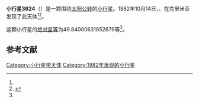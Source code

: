 {{Infobox planet
| bgcolour = #FFFFC0
| name = 3624 Mironov
| symbol = 
| image = 
| caption = 
| discovery = yes
| discovery_ref = 
| discoverer = {{link-en|柳德米拉·瓦斯列娜·朱然勒娃|Lyudmila Vasilyevna Zhuravleva}}、{{link-en|柳德米拉·卡拉季奇|Lyudmila Karachkina}}
| discovery_site = [[克里米亚|克里米亚]] 
| discovered = 1982年10月14日
| designations = yes
| mp_name = 
| named_after = 
| alt_names = 1982 TH2/ 1971 UD2 / 1978 PL3 / 1978 RG3 / 1980 DW3 / 9510 P-L
| mp_category = [[主带小行星|主带小行星]]
| orbit_ref = <ref name="a">[http://ssd.jpl.nasa.gov/sbdb.cgi?sstr=3624 3624 Mironov] {{Wayback|url=http://ssd.jpl.nasa.gov/sbdb.cgi?sstr=3624 |date=20200926094826 }}，小行星數據庫瀏覽器（JPL Small-Body Database Browser）－[[美国国家航空航天局|美国国家航空航天局]]喷气推进实验室</ref>
| epoch = 2456400.5（2013年4月18日更新）
| aphelion = {{convert|2.640240752389934|AU|km|3|abbr=on|lk=out}}
| perihelion = {{convert|2.075527013883367|AU|km|3|abbr=on}}
| semimajor = {{convert|2.357883883136651|AU|km|3|abbr=on}}
| eccentricity = 0.119750116
| period = 1322.458486日<br />3.62[[儒略年|儒略年]]
| avg_speed = 
| inclination = 4.173356440252744
| asc_node = 5.973141185181927
| mean_anomaly = 
| arg_peri = 49.84000631852679
| satellites = 
| physical_characteristics = yes
| dimensions = 
| mass = 
| density = 
| surface_grav = 
| escape_velocity = 
| sidereal_day = 
| axial_tilt = 
| pole_ecliptic_lat = 
| pole_ecliptic_lon = 
| albedo = 
| temperatures= 
| temp_name1 = 
| mean_temp_1 = 
| max_temp_1 = 
| temp_name2 = 
| max_temp_2 = 
| spectral_type = 
| abs_magnitude = 49.84000631852679
}}

'''小行星3624'''（{{lang-en|3624 Mironov}}）是一颗围绕[[太阳|太阳]][[公转|公转]]的[[小行星|小行星]]。1982年10月14日，{{link-en|柳德米拉·瓦斯列娜·朱然勒娃|Lyudmila Vasilyevna Zhuravleva}}、{{link-en|柳德米拉·卡拉季奇|Lyudmila Karachkina}}在克里米亚发现了此天体<ref name="a" /><ref>{{cite news|title=小行星列表|url=http://cfa-www.harvard.edu/iau/lists/NumberedMPs.txt|accessdate=2013-07-08|newspaper=哈佛大学|archive-date=2008-05-17|archive-url=https://web.archive.org/web/20080517010638/http://cfa-www.harvard.edu/iau/lists/NumberedMPs.txt|dead-url=no}}</ref>。

这颗小行星的[[绝对星等|绝对星等]]为49.84000631852679等<ref name="a" />。

==参考文献==
{{reflist}}
{{Minor Planet Number|[[小行星3623|小行星3623]]|[[小行星3625|小行星3625]]}}

{{小天体}}
{{asteroid-stub}}

[[Category:小行星带天体|Category:小行星带天体]]
[[Category:1982年发现的小行星|Category:1982年发现的小行星]]